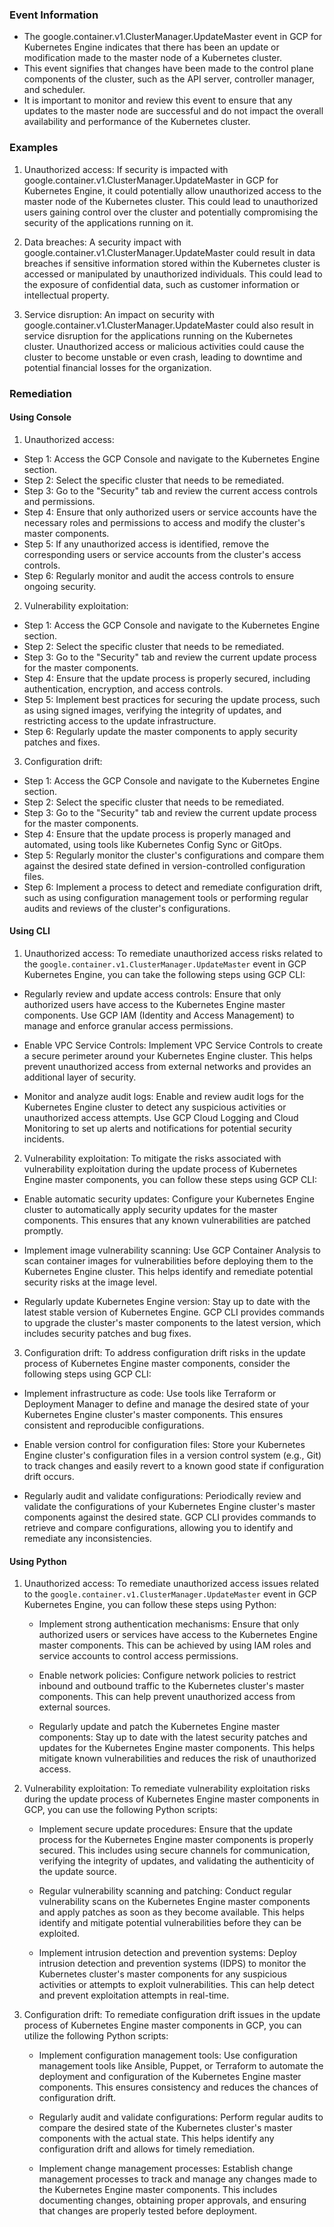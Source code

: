 
### Event Information

- The google.container.v1.ClusterManager.UpdateMaster event in GCP for Kubernetes Engine indicates that there has been an update or modification made to the master node of a Kubernetes cluster.
- This event signifies that changes have been made to the control plane components of the cluster, such as the API server, controller manager, and scheduler.
- It is important to monitor and review this event to ensure that any updates to the master node are successful and do not impact the overall availability and performance of the Kubernetes cluster.


### Examples

1. Unauthorized access: If security is impacted with google.container.v1.ClusterManager.UpdateMaster in GCP for Kubernetes Engine, it could potentially allow unauthorized access to the master node of the Kubernetes cluster. This could lead to unauthorized users gaining control over the cluster and potentially compromising the security of the applications running on it.

2. Data breaches: A security impact with google.container.v1.ClusterManager.UpdateMaster could result in data breaches if sensitive information stored within the Kubernetes cluster is accessed or manipulated by unauthorized individuals. This could lead to the exposure of confidential data, such as customer information or intellectual property.

3. Service disruption: An impact on security with google.container.v1.ClusterManager.UpdateMaster could also result in service disruption for the applications running on the Kubernetes cluster. Unauthorized access or malicious activities could cause the cluster to become unstable or even crash, leading to downtime and potential financial losses for the organization.

### Remediation

#### Using Console

1. Unauthorized access:
- Step 1: Access the GCP Console and navigate to the Kubernetes Engine section.
- Step 2: Select the specific cluster that needs to be remediated.
- Step 3: Go to the "Security" tab and review the current access controls and permissions.
- Step 4: Ensure that only authorized users or service accounts have the necessary roles and permissions to access and modify the cluster's master components.
- Step 5: If any unauthorized access is identified, remove the corresponding users or service accounts from the cluster's access controls.
- Step 6: Regularly monitor and audit the access controls to ensure ongoing security.

2. Vulnerability exploitation:
- Step 1: Access the GCP Console and navigate to the Kubernetes Engine section.
- Step 2: Select the specific cluster that needs to be remediated.
- Step 3: Go to the "Security" tab and review the current update process for the master components.
- Step 4: Ensure that the update process is properly secured, including authentication, encryption, and access controls.
- Step 5: Implement best practices for securing the update process, such as using signed images, verifying the integrity of updates, and restricting access to the update infrastructure.
- Step 6: Regularly update the master components to apply security patches and fixes.

3. Configuration drift:
- Step 1: Access the GCP Console and navigate to the Kubernetes Engine section.
- Step 2: Select the specific cluster that needs to be remediated.
- Step 3: Go to the "Security" tab and review the current update process for the master components.
- Step 4: Ensure that the update process is properly managed and automated, using tools like Kubernetes Config Sync or GitOps.
- Step 5: Regularly monitor the cluster's configurations and compare them against the desired state defined in version-controlled configuration files.
- Step 6: Implement a process to detect and remediate configuration drift, such as using configuration management tools or performing regular audits and reviews of the cluster's configurations.

#### Using CLI

1. Unauthorized access: To remediate unauthorized access risks related to the `google.container.v1.ClusterManager.UpdateMaster` event in GCP Kubernetes Engine, you can take the following steps using GCP CLI:

- Regularly review and update access controls: Ensure that only authorized users have access to the Kubernetes Engine master components. Use GCP IAM (Identity and Access Management) to manage and enforce granular access permissions.

- Enable VPC Service Controls: Implement VPC Service Controls to create a secure perimeter around your Kubernetes Engine cluster. This helps prevent unauthorized access from external networks and provides an additional layer of security.

- Monitor and analyze audit logs: Enable and review audit logs for the Kubernetes Engine cluster to detect any suspicious activities or unauthorized access attempts. Use GCP Cloud Logging and Cloud Monitoring to set up alerts and notifications for potential security incidents.

2. Vulnerability exploitation: To mitigate the risks associated with vulnerability exploitation during the update process of Kubernetes Engine master components, you can follow these steps using GCP CLI:

- Enable automatic security updates: Configure your Kubernetes Engine cluster to automatically apply security updates for the master components. This ensures that any known vulnerabilities are patched promptly.

- Implement image vulnerability scanning: Use GCP Container Analysis to scan container images for vulnerabilities before deploying them to the Kubernetes Engine cluster. This helps identify and remediate potential security risks at the image level.

- Regularly update Kubernetes Engine version: Stay up to date with the latest stable version of Kubernetes Engine. GCP CLI provides commands to upgrade the cluster's master components to the latest version, which includes security patches and bug fixes.

3. Configuration drift: To address configuration drift risks in the update process of Kubernetes Engine master components, consider the following steps using GCP CLI:

- Implement infrastructure as code: Use tools like Terraform or Deployment Manager to define and manage the desired state of your Kubernetes Engine cluster's master components. This ensures consistent and reproducible configurations.

- Enable version control for configuration files: Store your Kubernetes Engine cluster's configuration files in a version control system (e.g., Git) to track changes and easily revert to a known good state if configuration drift occurs.

- Regularly audit and validate configurations: Periodically review and validate the configurations of your Kubernetes Engine cluster's master components against the desired state. GCP CLI provides commands to retrieve and compare configurations, allowing you to identify and remediate any inconsistencies.

#### Using Python

1. Unauthorized access: To remediate unauthorized access issues related to the `google.container.v1.ClusterManager.UpdateMaster` event in GCP Kubernetes Engine, you can follow these steps using Python:

   - Implement strong authentication mechanisms: Ensure that only authorized users or services have access to the Kubernetes Engine master components. This can be achieved by using IAM roles and service accounts to control access permissions.
   
   - Enable network policies: Configure network policies to restrict inbound and outbound traffic to the Kubernetes cluster's master components. This can help prevent unauthorized access from external sources.
   
   - Regularly update and patch the Kubernetes Engine master components: Stay up to date with the latest security patches and updates for the Kubernetes Engine master components. This helps mitigate known vulnerabilities and reduces the risk of unauthorized access.

2. Vulnerability exploitation: To remediate vulnerability exploitation risks during the update process of Kubernetes Engine master components in GCP, you can use the following Python scripts:

   - Implement secure update procedures: Ensure that the update process for the Kubernetes Engine master components is properly secured. This includes using secure channels for communication, verifying the integrity of updates, and validating the authenticity of the update source.
   
   - Regular vulnerability scanning and patching: Conduct regular vulnerability scans on the Kubernetes Engine master components and apply patches as soon as they become available. This helps identify and mitigate potential vulnerabilities before they can be exploited.
   
   - Implement intrusion detection and prevention systems: Deploy intrusion detection and prevention systems (IDPS) to monitor the Kubernetes cluster's master components for any suspicious activities or attempts to exploit vulnerabilities. This can help detect and prevent exploitation attempts in real-time.

3. Configuration drift: To remediate configuration drift issues in the update process of Kubernetes Engine master components in GCP, you can utilize the following Python scripts:

   - Implement configuration management tools: Use configuration management tools like Ansible, Puppet, or Terraform to automate the deployment and configuration of the Kubernetes Engine master components. This ensures consistency and reduces the chances of configuration drift.
   
   - Regularly audit and validate configurations: Perform regular audits to compare the desired state of the Kubernetes cluster's master components with the actual state. This helps identify any configuration drift and allows for timely remediation.
   
   - Implement change management processes: Establish change management processes to track and manage any changes made to the Kubernetes Engine master components. This includes documenting changes, obtaining proper approvals, and ensuring that changes are properly tested before deployment.

